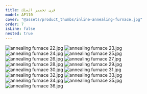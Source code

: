 ```yaml
---
title: فرن تخمير السلك
model: AF110
cover: "@assets/product_thumbs/inline-annealing-furnace.jpg"
order: 7
isLine: false
nested: true
---
```



<ProductTabs />

![annealing furnace 22.jpg](@assets/article_images/inline-annealing-furnace/annealing-furnace-22.jpg)
![annealing furnace 23.jpg](@assets/article_images/inline-annealing-furnace/annealing-furnace-23.jpg)
![annealing furnace 24.jpg](@assets/article_images/inline-annealing-furnace/annealing-furnace-24.jpg)
![annealing furnace 25.jpg](@assets/article_images/inline-annealing-furnace/annealing-furnace-25.jpg)
![annealing furnace 26.jpg](@assets/article_images/inline-annealing-furnace/annealing-furnace-26.jpg)
![annealing furnace 27.jpg](@assets/article_images/inline-annealing-furnace/annealing-furnace-27.jpg)
![annealing furnace 28.jpg](@assets/article_images/inline-annealing-furnace/annealing-furnace-28.jpg)
![annealing furnace 29.jpg](@assets/article_images/inline-annealing-furnace/annealing-furnace-29.jpg)
![annealing furnace 30.jpg](@assets/article_images/inline-annealing-furnace/annealing-furnace-30.jpg)
![annealing furnace 31.jpg](@assets/article_images/inline-annealing-furnace/annealing-furnace-31.jpg)
![annealing furnace 32.jpg](@assets/article_images/inline-annealing-furnace/annealing-furnace-32.jpg)
![annealing furnace 33.jpg](@assets/article_images/inline-annealing-furnace/annealing-furnace-33.jpg)
![annealing furnace 34.jpg](@assets/article_images/inline-annealing-furnace/annealing-furnace-34.jpg)
![annealing furnace 35.jpg](@assets/article_images/inline-annealing-furnace/annealing-furnace-35.jpg)
![annealing furnace 36.jpg](@assets/article_images/inline-annealing-furnace/annealing-furnace-36.jpg)
